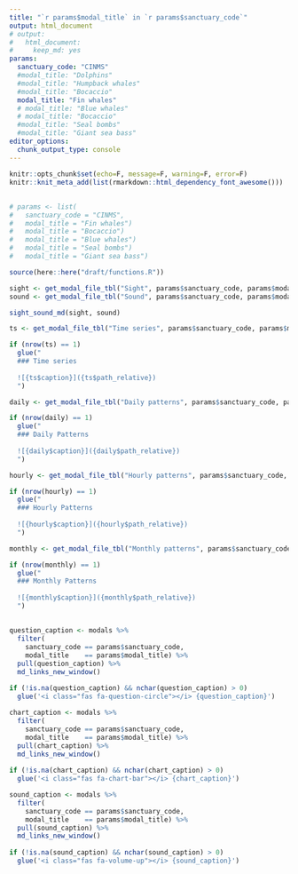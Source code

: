 ```yaml
---
title: "`r params$modal_title` in `r params$sanctuary_code`"
output: html_document
# output:
#   html_document:
#     keep_md: yes
params:
  sanctuary_code: "CINMS"
  #modal_title: "Dolphins"
  #modal_title: "Humpback whales"
  #modal_title: "Bocaccio"
  modal_title: "Fin whales"
  # modal_title: "Blue whales"
  # modal_title: "Bocaccio"
  #modal_title: "Seal bombs"
  #modal_title: "Giant sea bass"
editor_options: 
  chunk_output_type: console
---
```

```r
knitr::opts_chunk$set(echo=F, message=F, warning=F, error=F)
knitr::knit_meta_add(list(rmarkdown::html_dependency_font_awesome()))
```

## {.tabset}

```r
# params <- list(
#   sanctuary_code = "CINMS",
#   modal_title = "Fin whales")
#   modal_title = "Bocaccio")
#   modal_title = "Blue whales")
#   modal_title = "Seal bombs")
#   modal_title = "Giant sea bass")

source(here::here("draft/functions.R"))

sight <- get_modal_file_tbl("Sight", params$sanctuary_code, params$modal_title)
sound <- get_modal_file_tbl("Sound", params$sanctuary_code, params$modal_title)

sight_sound_md(sight, sound)
```

```r
ts <- get_modal_file_tbl("Time series", params$sanctuary_code, params$modal_title)

if (nrow(ts) == 1)
  glue("
  ### Time series
  
  ![{ts$caption}]({ts$path_relative})
  ")
```

```r
daily <- get_modal_file_tbl("Daily patterns", params$sanctuary_code, params$modal_title)

if (nrow(daily) == 1)
  glue("
  ### Daily Patterns 
  
  ![{daily$caption}]({daily$path_relative})
  ")
```

```r
hourly <- get_modal_file_tbl("Hourly patterns", params$sanctuary_code, params$modal_title)

if (nrow(hourly) == 1)
  glue("
  ### Hourly Patterns 
  
  ![{hourly$caption}]({hourly$path_relative})
  ")
```

```r
monthly <- get_modal_file_tbl("Monthly patterns", params$sanctuary_code, params$modal_title)

if (nrow(monthly) == 1)
  glue("
  ### Monthly Patterns 
  
  ![{monthly$caption}]({monthly$path_relative})
  ")
```

## 

```r
question_caption <- modals %>% 
  filter(
    sanctuary_code == params$sanctuary_code,
    modal_title    == params$modal_title) %>% 
  pull(question_caption) %>% 
  md_links_new_window()
  
if (!is.na(question_caption) && nchar(question_caption) > 0)
  glue('<i class="fas fa-question-circle"></i> {question_caption}')
```

```r
chart_caption <- modals %>% 
  filter(
    sanctuary_code == params$sanctuary_code,
    modal_title    == params$modal_title) %>% 
  pull(chart_caption) %>% 
  md_links_new_window()
  
if (!is.na(chart_caption) && nchar(chart_caption) > 0)
  glue('<i class="fas fa-chart-bar"></i> {chart_caption}')
```

```r
sound_caption <- modals %>% 
  filter(
    sanctuary_code == params$sanctuary_code,
    modal_title    == params$modal_title) %>% 
  pull(sound_caption) %>% 
  md_links_new_window()
  
if (!is.na(sound_caption) && nchar(sound_caption) > 0)
  glue('<i class="fas fa-volume-up"></i> {sound_caption}')
```

